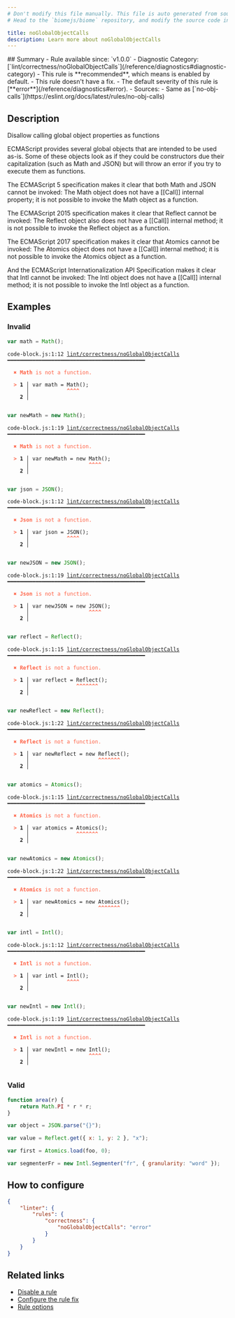 ```yaml
---
# Don't modify this file manually. This file is auto generated from source, and you will lose your changes next time the website is built.
# Head to the `biomejs/biome` repository, and modify the source code in there.

title: noGlobalObjectCalls
description: Learn more about noGlobalObjectCalls
---
```


<Tabs>
<TabItem label="JavaScript (and super languages)" icon="seti:javascript">
## Summary
- Rule available since: `v1.0.0`
- Diagnostic Category: [`lint/correctness/noGlobalObjectCalls`](/reference/diagnostics#diagnostic-category)
- This rule is **recommended**, which means is enabled by default.
- This rule doesn't have a fix.
- The default severity of this rule is [**error**](/reference/diagnostics#error).
- Sources: 
  - Same as [`no-obj-calls`](https://eslint.org/docs/latest/rules/no-obj-calls)

## Description
Disallow calling global object properties as functions

ECMAScript provides several global objects that are intended to be used as-is.
Some of these objects look as if they could be constructors due their capitalization (such as Math and JSON) but will throw an error if you try to execute them as functions.

The ECMAScript 5 specification makes it clear that both Math and JSON cannot be invoked:
The Math object does not have a [[Call]] internal property; it is not possible to invoke the Math object as a function.

The ECMAScript 2015 specification makes it clear that Reflect cannot be invoked:
The Reflect object also does not have a [[Call]] internal method; it is not possible to invoke the Reflect object as a function.

The ECMAScript 2017 specification makes it clear that Atomics cannot be invoked:
The Atomics object does not have a [[Call]] internal method; it is not possible to invoke the Atomics object as a function.

And the ECMAScript Internationalization API Specification makes it clear that Intl cannot be invoked:
The Intl object does not have a [[Call]] internal method; it is not possible to invoke the Intl object as a function.

## Examples

### Invalid

```js
var math = Math();
```

<pre class="language-text"><code class="language-text">code-block.js:1:12 <a href="https://biomejs.dev/linter/rules/no-global-object-calls">lint/correctness/noGlobalObjectCalls</a> ━━━━━━━━━━━━━━━━━━━━━━━━━━━━━━━━━━━━━━━━━━━━<br /><br />  <strong><span style="color: Tomato;">✖</span></strong> <span style="color: Tomato;"><strong>Math</strong></span><span style="color: Tomato;"> is not a function.</span><br />  <br />  <strong><span style="color: Tomato;">&gt;</span></strong> <strong>1 │ </strong>var math = Math();<br />   <strong>   │ </strong>           <strong><span style="color: Tomato;">^</span></strong><strong><span style="color: Tomato;">^</span></strong><strong><span style="color: Tomato;">^</span></strong><strong><span style="color: Tomato;">^</span></strong><br />    <strong>2 │ </strong><br />  <br /></code></pre>

```js
var newMath = new Math();
```

<pre class="language-text"><code class="language-text">code-block.js:1:19 <a href="https://biomejs.dev/linter/rules/no-global-object-calls">lint/correctness/noGlobalObjectCalls</a> ━━━━━━━━━━━━━━━━━━━━━━━━━━━━━━━━━━━━━━━━━━━━<br /><br />  <strong><span style="color: Tomato;">✖</span></strong> <span style="color: Tomato;"><strong>Math</strong></span><span style="color: Tomato;"> is not a function.</span><br />  <br />  <strong><span style="color: Tomato;">&gt;</span></strong> <strong>1 │ </strong>var newMath = new Math();<br />   <strong>   │ </strong>                  <strong><span style="color: Tomato;">^</span></strong><strong><span style="color: Tomato;">^</span></strong><strong><span style="color: Tomato;">^</span></strong><strong><span style="color: Tomato;">^</span></strong><br />    <strong>2 │ </strong><br />  <br /></code></pre>

```js
var json = JSON();
```

<pre class="language-text"><code class="language-text">code-block.js:1:12 <a href="https://biomejs.dev/linter/rules/no-global-object-calls">lint/correctness/noGlobalObjectCalls</a> ━━━━━━━━━━━━━━━━━━━━━━━━━━━━━━━━━━━━━━━━━━━━<br /><br />  <strong><span style="color: Tomato;">✖</span></strong> <span style="color: Tomato;"><strong>Json</strong></span><span style="color: Tomato;"> is not a function.</span><br />  <br />  <strong><span style="color: Tomato;">&gt;</span></strong> <strong>1 │ </strong>var json = JSON();<br />   <strong>   │ </strong>           <strong><span style="color: Tomato;">^</span></strong><strong><span style="color: Tomato;">^</span></strong><strong><span style="color: Tomato;">^</span></strong><strong><span style="color: Tomato;">^</span></strong><br />    <strong>2 │ </strong><br />  <br /></code></pre>

```js
var newJSON = new JSON();
```

<pre class="language-text"><code class="language-text">code-block.js:1:19 <a href="https://biomejs.dev/linter/rules/no-global-object-calls">lint/correctness/noGlobalObjectCalls</a> ━━━━━━━━━━━━━━━━━━━━━━━━━━━━━━━━━━━━━━━━━━━━<br /><br />  <strong><span style="color: Tomato;">✖</span></strong> <span style="color: Tomato;"><strong>Json</strong></span><span style="color: Tomato;"> is not a function.</span><br />  <br />  <strong><span style="color: Tomato;">&gt;</span></strong> <strong>1 │ </strong>var newJSON = new JSON();<br />   <strong>   │ </strong>                  <strong><span style="color: Tomato;">^</span></strong><strong><span style="color: Tomato;">^</span></strong><strong><span style="color: Tomato;">^</span></strong><strong><span style="color: Tomato;">^</span></strong><br />    <strong>2 │ </strong><br />  <br /></code></pre>

```js
var reflect = Reflect();
```

<pre class="language-text"><code class="language-text">code-block.js:1:15 <a href="https://biomejs.dev/linter/rules/no-global-object-calls">lint/correctness/noGlobalObjectCalls</a> ━━━━━━━━━━━━━━━━━━━━━━━━━━━━━━━━━━━━━━━━━━━━<br /><br />  <strong><span style="color: Tomato;">✖</span></strong> <span style="color: Tomato;"><strong>Reflect</strong></span><span style="color: Tomato;"> is not a function.</span><br />  <br />  <strong><span style="color: Tomato;">&gt;</span></strong> <strong>1 │ </strong>var reflect = Reflect();<br />   <strong>   │ </strong>              <strong><span style="color: Tomato;">^</span></strong><strong><span style="color: Tomato;">^</span></strong><strong><span style="color: Tomato;">^</span></strong><strong><span style="color: Tomato;">^</span></strong><strong><span style="color: Tomato;">^</span></strong><strong><span style="color: Tomato;">^</span></strong><strong><span style="color: Tomato;">^</span></strong><br />    <strong>2 │ </strong><br />  <br /></code></pre>

```js
var newReflect = new Reflect();
```

<pre class="language-text"><code class="language-text">code-block.js:1:22 <a href="https://biomejs.dev/linter/rules/no-global-object-calls">lint/correctness/noGlobalObjectCalls</a> ━━━━━━━━━━━━━━━━━━━━━━━━━━━━━━━━━━━━━━━━━━━━<br /><br />  <strong><span style="color: Tomato;">✖</span></strong> <span style="color: Tomato;"><strong>Reflect</strong></span><span style="color: Tomato;"> is not a function.</span><br />  <br />  <strong><span style="color: Tomato;">&gt;</span></strong> <strong>1 │ </strong>var newReflect = new Reflect();<br />   <strong>   │ </strong>                     <strong><span style="color: Tomato;">^</span></strong><strong><span style="color: Tomato;">^</span></strong><strong><span style="color: Tomato;">^</span></strong><strong><span style="color: Tomato;">^</span></strong><strong><span style="color: Tomato;">^</span></strong><strong><span style="color: Tomato;">^</span></strong><strong><span style="color: Tomato;">^</span></strong><br />    <strong>2 │ </strong><br />  <br /></code></pre>

```js
var atomics = Atomics();
```

<pre class="language-text"><code class="language-text">code-block.js:1:15 <a href="https://biomejs.dev/linter/rules/no-global-object-calls">lint/correctness/noGlobalObjectCalls</a> ━━━━━━━━━━━━━━━━━━━━━━━━━━━━━━━━━━━━━━━━━━━━<br /><br />  <strong><span style="color: Tomato;">✖</span></strong> <span style="color: Tomato;"><strong>Atomics</strong></span><span style="color: Tomato;"> is not a function.</span><br />  <br />  <strong><span style="color: Tomato;">&gt;</span></strong> <strong>1 │ </strong>var atomics = Atomics();<br />   <strong>   │ </strong>              <strong><span style="color: Tomato;">^</span></strong><strong><span style="color: Tomato;">^</span></strong><strong><span style="color: Tomato;">^</span></strong><strong><span style="color: Tomato;">^</span></strong><strong><span style="color: Tomato;">^</span></strong><strong><span style="color: Tomato;">^</span></strong><strong><span style="color: Tomato;">^</span></strong><br />    <strong>2 │ </strong><br />  <br /></code></pre>

```js
var newAtomics = new Atomics();
```

<pre class="language-text"><code class="language-text">code-block.js:1:22 <a href="https://biomejs.dev/linter/rules/no-global-object-calls">lint/correctness/noGlobalObjectCalls</a> ━━━━━━━━━━━━━━━━━━━━━━━━━━━━━━━━━━━━━━━━━━━━<br /><br />  <strong><span style="color: Tomato;">✖</span></strong> <span style="color: Tomato;"><strong>Atomics</strong></span><span style="color: Tomato;"> is not a function.</span><br />  <br />  <strong><span style="color: Tomato;">&gt;</span></strong> <strong>1 │ </strong>var newAtomics = new Atomics();<br />   <strong>   │ </strong>                     <strong><span style="color: Tomato;">^</span></strong><strong><span style="color: Tomato;">^</span></strong><strong><span style="color: Tomato;">^</span></strong><strong><span style="color: Tomato;">^</span></strong><strong><span style="color: Tomato;">^</span></strong><strong><span style="color: Tomato;">^</span></strong><strong><span style="color: Tomato;">^</span></strong><br />    <strong>2 │ </strong><br />  <br /></code></pre>

```js
var intl = Intl();
```

<pre class="language-text"><code class="language-text">code-block.js:1:12 <a href="https://biomejs.dev/linter/rules/no-global-object-calls">lint/correctness/noGlobalObjectCalls</a> ━━━━━━━━━━━━━━━━━━━━━━━━━━━━━━━━━━━━━━━━━━━━<br /><br />  <strong><span style="color: Tomato;">✖</span></strong> <span style="color: Tomato;"><strong>Intl</strong></span><span style="color: Tomato;"> is not a function.</span><br />  <br />  <strong><span style="color: Tomato;">&gt;</span></strong> <strong>1 │ </strong>var intl = Intl();<br />   <strong>   │ </strong>           <strong><span style="color: Tomato;">^</span></strong><strong><span style="color: Tomato;">^</span></strong><strong><span style="color: Tomato;">^</span></strong><strong><span style="color: Tomato;">^</span></strong><br />    <strong>2 │ </strong><br />  <br /></code></pre>

```js
var newIntl = new Intl();
```

<pre class="language-text"><code class="language-text">code-block.js:1:19 <a href="https://biomejs.dev/linter/rules/no-global-object-calls">lint/correctness/noGlobalObjectCalls</a> ━━━━━━━━━━━━━━━━━━━━━━━━━━━━━━━━━━━━━━━━━━━━<br /><br />  <strong><span style="color: Tomato;">✖</span></strong> <span style="color: Tomato;"><strong>Intl</strong></span><span style="color: Tomato;"> is not a function.</span><br />  <br />  <strong><span style="color: Tomato;">&gt;</span></strong> <strong>1 │ </strong>var newIntl = new Intl();<br />   <strong>   │ </strong>                  <strong><span style="color: Tomato;">^</span></strong><strong><span style="color: Tomato;">^</span></strong><strong><span style="color: Tomato;">^</span></strong><strong><span style="color: Tomato;">^</span></strong><br />    <strong>2 │ </strong><br />  <br /></code></pre>

### Valid

```js
function area(r) {
    return Math.PI * r * r;
}

var object = JSON.parse("{}");

var value = Reflect.get({ x: 1, y: 2 }, "x");

var first = Atomics.load(foo, 0);

var segmenterFr = new Intl.Segmenter("fr", { granularity: "word" });
```

## How to configure
```json title="biome.json"
{
	"linter": {
		"rules": {
			"correctness": {
				"noGlobalObjectCalls": "error"
			}
		}
	}
}

```
## Related links

- [Disable a rule](/linter/#disable-a-lint-rule)
- [Configure the rule fix](/linter#configure-the-rule-fix)
- [Rule options](/linter/#rule-options)

</TabItem>
</Tabs>

